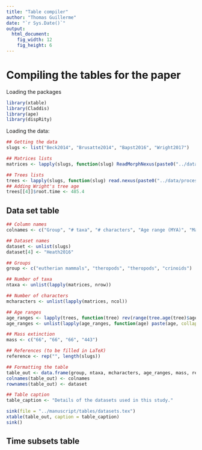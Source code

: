 ```yaml
---
title: "Table compiler"
author: "Thomas Guillerme"
date: "`r Sys.Date()`"
output:
  html_document:
    fig_width: 12
    fig_height: 6
---
```


# Compiling the tables for the paper

Loading the packages

```r
library(xtable)
library(Claddis)
library(ape)
library(dispRity)
```

Loading the data:

```r
## Getting the data
slugs <- list("Beck2014", "Brusatte2014", "Bapst2016", "Wright2017")

## Matrices lists
matrices <- lapply(slugs, function(slug) ReadMorphNexus(paste0("../data/matrices/", slug, ".nex"))$matrix )

## Trees lists
trees <- lapply(slugs, function(slug) read.nexus(paste0("../data/processed/tree.", slug, ".tre")))
## Adding Wright's tree age
trees[[4]]$root.time <- 485.4
```

## Data set table


```r
## Column names
colnames <- c("Group", "# taxa", "# characters", "Age range (MYA)", "Mass extinction (MYA)", "Reference(s)")

## Dataset names
dataset <- unlist(slugs)
dataset[4] <- "Heath2016"

## Groups
group <- c("eutherian mammals", "theropods", "theropods", "crinoids")

## Number of taxa
ntaxa <- unlist(lapply(matrices, nrow))

## Number of characters
mcharacters <- unlist(lapply(matrices, ncol))

## Age ranges
age_ranges <- lapply(trees, function(tree) rev(range(tree.age(tree)$age)))
age_ranges <- unlist(lapply(age_ranges, function(age) paste(age, collapse = " - ")))

## Mass extinction
mass <- c("66", "66", "66", "443")

## References (to be filled in LaTeX)
reference <- rep("", length(slugs))

## Formatting the table
table_out <- data.frame(group, ntaxa, mcharacters, age_ranges, mass, reference)
colnames(table_out) <- colnames
rownames(table_out) <- dataset

## Table caption
table_caption <- "Details of the datasets used in this study."

sink(file = "../manuscript/tables/datasets.tex")
xtable(table_out, caption = table_caption)
sink()
```

## Time subsets table


